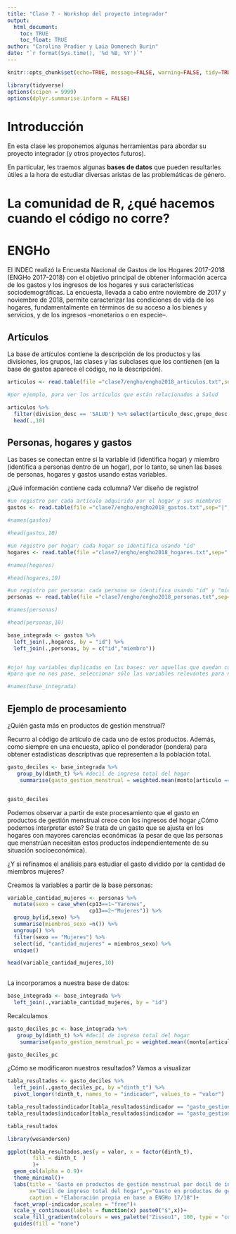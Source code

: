 ```yaml
---
title: "Clase 7 - Workshop del proyecto integrador"
output: 
  html_document:
    toc: TRUE
    toc_float: TRUE
author: "Carolina Pradier y Laia Domenech Burin"
date: "`r format(Sys.time(), '%d %B, %Y')`"
---
```



```r
knitr::opts_chunk$set(echo=TRUE, message=FALSE, warning=FALSE, tidy=TRUE)
```


```r
library(tidyverse)
options(scipen = 9999)
options(dplyr.summarise.inform = FALSE)

```


# Introducción

En esta clase les proponemos algunas herramientas para abordar su proyecto integrador (y otros proyectos futuros).

En particular, les traemos algunas **bases de datos** que pueden resultarles útiles a la hora de estudiar diversas aristas de las problemáticas de género.


# La comunidad de R, ¿qué hacemos cuando el código no corre?



# ENGHo

El INDEC realizó la Encuesta Nacional de Gastos de los Hogares 2017-2018 (ENGHo 2017-2018) con el objetivo principal de obtener información acerca de los gastos y los ingresos de los hogares y sus características sociodemográficas. La encuesta, llevada a cabo entre noviembre de 2017 y noviembre de 2018, permite caracterizar las condiciones de vida de los hogares, fundamentalmente en términos de su acceso a los bienes y servicios, y de los ingresos –monetarios o en especie–.

## Artículos

La base de artículos contiene la descripción de los productos y las divisiones, los grupos, las clases y las subclases que los contienen (en la base de gastos aparece el código, no la descripción).

```r
articulos <- read.table(file ="clase7/engho/engho2018_articulos.txt",sep="|", dec=".", header = TRUE, fill = TRUE,fileEncoding = "UTF-8")

#por ejemplo, para ver los articulos que están relacionados a Salud

articulos %>% 
  filter(division_desc == 'SALUD') %>% select(articulo_desc,grupo_desc,clase_desc,subclase_desc,division_desc) %>% 
  head(.,10)
```

## Personas, hogares y gastos

Las bases se conectan entre si la variable id (identifica hogar) y miembro (identifica a personas dentro de un hogar), por lo tanto, se unen las bases de personas, hogares y gastos usando estas variables. 

¿Qué información contiene cada columna? Ver diseño de registro!


```r
#un registro por cada artículo adquirido por el hogar y sus miembros
gastos <- read.table(file ="clase7/engho/engho2018_gastos.txt",sep="|", dec=".", header = TRUE, fill = TRUE)

#names(gastos)

#head(gastos,10)

```
```r
#un registro por hogar: cada hogar se identifica usando "id"
hogares <- read.table(file ="clase7/engho/engho2018_hogares.txt",sep="|", dec=".", header = TRUE, fill = TRUE)

#names(hogares)

#head(hogares,10) 

```


```r
#un registro por persona: cada persona se identifica usando "id" y "miembro"
personas <- read.table(file ="clase7/engho/engho2018_personas.txt",sep="|", dec=".", header = TRUE, fill = TRUE)

#names(personas)

#head(personas,10)

```

```r
base_integrada <- gastos %>% 
  left_join(.,hogares, by = "id") %>% 
  left_join(.,personas, by = c("id","miembro"))


#ojo! hay variables duplicadas en las bases: ver aquellas que quedan con nombres .x, .y
#para que no nos pase, seleccionar sólo las variables relevantes para nuestro análisis y hacer el join, generando una base más chica con las variables que nos interesan para el análisis

#names(base_integrada)

```



## Ejemplo de procesamiento

¿Quién gasta más en productos de gestión menstrual?


Recurro al código de artículo de cada uno de estos productos.
Además, como siempre en una encuesta, aplico el ponderador (pondera) para obtener estadísticas descriptivas que representen a la población total.


```r

gasto_deciles <- base_integrada %>% 
   group_by(dinth_t) %>% #decil de ingreso total del hogar
    summarise(gasto_gestion_menstrual = weighted.mean(monto[articulo == 'A1213108'], pondera.x[articulo == 'A1213108'],na.rm=T)) 


gasto_deciles

```


Podemos observar a partir de este procesamiento que el gasto en productos de gestión menstrual crece con los ingresos del hogar ¿Cómo podemos interpretar esto? Se trata de un gasto que se ajusta en los hogares con mayores carencias económicas (a pesar de que las personas que menstrúan necesitan estos productos independientemente de su situación socioeconómica).

¿Y si refinamos el análisis para estudiar el gasto dividido por la cantidad de miembros mujeres?

Creamos la variables a partir de la base personas:

```r

variable_cantidad_mujeres <- personas %>% 
  mutate(sexo = case_when(cp13==1~"Varones",
                          cp13==2~"Mujeres")) %>% 
  group_by(id,sexo) %>% 
  summarise(miembros_sexo =n()) %>% 
  ungroup() %>% 
  filter(sexo == "Mujeres") %>% 
  select(id, "cantidad_mujeres" = miembros_sexo) %>% 
  unique()

head(variable_cantidad_mujeres,10)
  


```

La incorporamos a nuestra base de datos:

```r

base_integrada <- base_integrada %>% 
  left_join(.,variable_cantidad_mujeres, by = "id")

```


Recalculamos

```r
gasto_deciles_pc <- base_integrada %>% 
   group_by(dinth_t) %>% #decil de ingreso total del hogar
    summarise(gasto_gestion_menstrual_pc = weighted.mean((monto[articulo == 'A1213108']/cantidad_mujeres[articulo == 'A1213108']), pondera.x[articulo == 'A1213108'],na.rm=T)) 

gasto_deciles_pc

```

¿Cómo se modificaron nuestros resultados? Vamos a visualizar

```r

tabla_resultados <- gasto_deciles %>% 
  left_join(.,gasto_deciles_pc, by ="dinth_t") %>% 
  pivot_longer(!dinth_t, names_to = "indicador", values_to = "valor")

tabla_resultados$indicador[tabla_resultados$indicador == "gasto_gestion_menstrual"] <- "Total"
tabla_resultados$indicador[tabla_resultados$indicador == "gasto_gestion_menstrual_pc"] <- "Por miembro de sexo femenino"

tabla_resultados

```

```r

library(wesanderson)

ggplot(tabla_resultados,aes(y = valor, x = factor(dinth_t), 
        fill = dinth_t  )
        )+
  geom_col(alpha = 0.9)+
  theme_minimal()+
  labs(title = 'Gasto en productos de gestión menstrual por decil de ingreso total del hogar',
       x="Decil de ingreso total del hogar",y="Gasto en productos de gestion menstrual",
       caption = "Elaboración propia en base a ENGHo 17/18")+
  facet_wrap(~indicador,scales = "free")+
  scale_y_continuous(labels = function(x) paste0("$",x))+
  scale_fill_gradientn(colours = wes_palette("Zissou1", 100, type = "continuous")) +
  guides(fill = "none")


```

